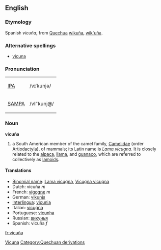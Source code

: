==English==
===Etymology=== 
Spanish ''vicuña'', from [[Quechua]] [[wikuña]], [[wik'uña]].  

===Alternative spellings===
* [[vicuna]]

===Pronunciation===
{| border=1 cellpadding=5
| [[w:IPA|IPA]] || /vɪˈkunjə/
|-
| [[w:SAMPA|SAMPA]] || /vI"kunj@/
|}

=== Noun ===
'''vicuña'''

# a South American member of the camel family, [[Camelidae]] (order [[Artiodactyla]]),  of mammals; its Latin name is ''[[Lama vicugna]]''. It is closely related to the [[alpaca]], [[llama]], and [[guanaco]], which are referred to collectively as [[lamoid|lamoids]].  

====Translations====
*[[Binomial name]]: [[Lama vicugna]], [[Vicugna vicugna]]
*Dutch: vicuña ''m''
*French: [[vigogne]] ''m''
*German: [[vikunja]]
*[[Interlingua]]: [[vicunia]]
*Italian: [[vicugna]]
*Portuguese: [[vicunha]]
*Russian: [[викунья]]
*Spanish: vicuña ''f''

[[Category:English words spelled with diacritics or ligatures|Vicuna]]
[[Category:Quechuan derivations]]
[[fr:vicuña]]